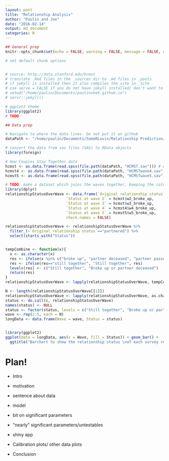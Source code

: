 ```yaml
---
layout: post
title: "Relationship Analysis"
author: "Paulin and Joe"
date: "2016-02-14"
output: md_document
categories: R
---
```


```r
## General prep
knitr::opts_chunk$set(echo = FALSE, warning = FALSE, message = FALSE, error = FALSE)

# set default chunk options


# source: http://data.stanford.edu/hcmst
# translate .Rmd files in the _sources dir to .md files in _posts
# if jekyll is installed then it also compiles the site in _site
# use serve = FALSE if you do not have jekyll installed/ don't want to preview the site
# setwd("/home/paulin/Documents/paulinshek.github.io")
# servr::jekyll() 

# ggplot2 theme
library(ggplot2)
# TODO
```

```r
## Data prep

# Navigate to where the data lives. Do not put it on github
dataPath <- "/home/paulin/Documents/SomeRLovin/Relationship Prediction/data/HCMST"

# convert the data from sav files (SAS) to RData objects
library(foreign)

# How Couples Stay Together data
hcmst <- as.data.frame(read.spss(file.path(dataPath, "HCMST.sav"))) # waves 1,2,3
hcmst4 <- as.data.frame(read.spss(file.path(dataPath, "HCMSTwave4.sav")))
hcmst5 <- as.data.frame(read.spss(file.path(dataPath, "HCMSTwave5.sav")))

```


```r
# TODO: make a dataset which joins the waves together, keeping the columns related to break up at each wave
library(dplyr)
relationshipStatusOverWave <- data.frame(`Original relationship status` = hcmst$qflag, 
                           `Status at wave 2` = hcmst$w2_broke_up, 
                           `Status at wave 3` = hcmst$w3_broke_up, 
                           `Status at wave 4` = hcmst4$w4_broke_up, 
                           `Status at wave 5` = hcmst5$w5_broke_up,
                           check.names = FALSE)

relationshipStatusOverWave <- relationshipStatusOverWave %>% 
  filter_(~`Original relationship status`=="partnered") %>% 
  select(starts_with("Status"))


tempCombine <- function(x){
  x <- as.character(x)
  res <- ifelse(x %in% c("broke up", "partner deceased", "partner passed away"), "Broke up or partner deceased", x)
  res <- ifelse(res=="still together", "Still together", res)
  levels(res) <- c("Still together", "Broke up or partner deceased")
  return(res)
}
relationshipStatusOverWave <- lapply(relationshipStatusOverWave, tempCombine)

N <- length(relationshipStatusOverWave[[1]])
relationshipStatusOverWave <- lapply(relationshipStatusOverWave, as.character)
status <- do.call(c, relationshipStatusOverWave)
names(status) <- NULL
status <- factor(status, levels = c("Still together", "Broke up or partner deceased"))
wave <- rep(2:5, each = N)
longData <- data.frame(Wave = wave, Status = status)


library(ggplot2)
ggplot(data = longData, aes(x = Wave, fill = Status)) + geom_bar() + 
  ggtitle("Barchart to show the relationship status \nof each survey respondent at each wave \nof the survey") + ylab("Count")

```




# Plan!

* Intro
- motivation
- sentence about data

* model
- bit on significant parameters
- "nearly" significant parameters/untestables
- shiny app
- Calibration plots/ other data plots 

* Conclusion















